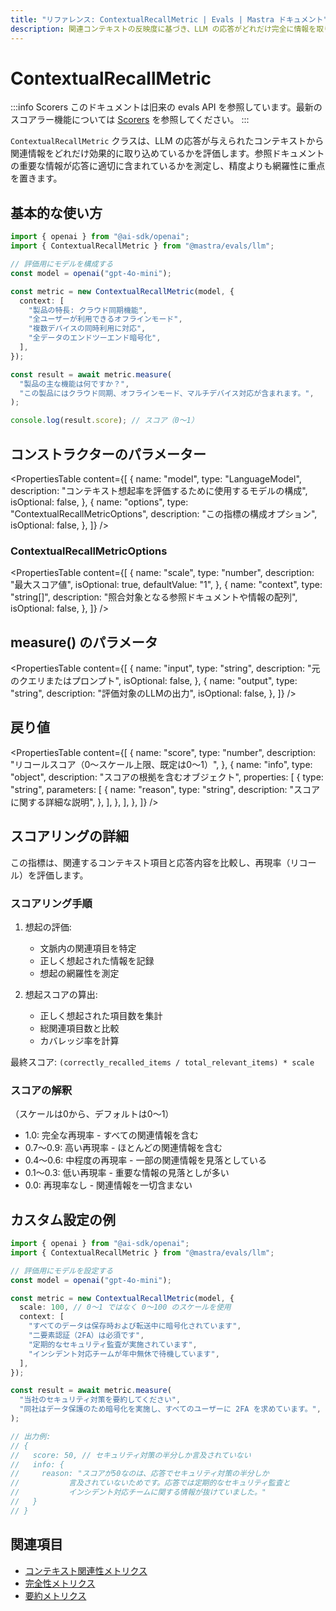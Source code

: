 ```yaml
---
title: "リファレンス: ContextualRecallMetric | Evals | Mastra ドキュメント"
description: 関連コンテキストの反映度に基づき、LLM の応答がどれだけ完全に情報を取り込めているかを評価する Contextual Recall Metric のドキュメント。
---
```


# ContextualRecallMetric

:::info Scorers
このドキュメントは旧来の evals API を参照しています。最新のスコアラー機能については [Scorers](/docs/scorers/overview) を参照してください。
:::

`ContextualRecallMetric` クラスは、LLM の応答が与えられたコンテキストから関連情報をどれだけ効果的に取り込めているかを評価します。参照ドキュメントの重要な情報が応答に適切に含まれているかを測定し、精度よりも網羅性に重点を置きます。

## 基本的な使い方

```typescript
import { openai } from "@ai-sdk/openai";
import { ContextualRecallMetric } from "@mastra/evals/llm";

// 評価用にモデルを構成する
const model = openai("gpt-4o-mini");

const metric = new ContextualRecallMetric(model, {
  context: [
    "製品の特長: クラウド同期機能",
    "全ユーザーが利用できるオフラインモード",
    "複数デバイスの同時利用に対応",
    "全データのエンドツーエンド暗号化",
  ],
});

const result = await metric.measure(
  "製品の主な機能は何ですか？",
  "この製品にはクラウド同期、オフラインモード、マルチデバイス対応が含まれます。",
);

console.log(result.score); // スコア（0〜1）
```


## コンストラクターのパラメーター

<PropertiesTable
  content={[
    {
      name: "model",
      type: "LanguageModel",
      description:
        "コンテキスト想起率を評価するために使用するモデルの構成",
      isOptional: false,
    },
    {
      name: "options",
      type: "ContextualRecallMetricOptions",
      description: "この指標の構成オプション",
      isOptional: false,
    },
  ]}
/>

### ContextualRecallMetricOptions

<PropertiesTable
  content={[
    {
      name: "scale",
      type: "number",
      description: "最大スコア値",
      isOptional: true,
      defaultValue: "1",
    },
    {
      name: "context",
      type: "string[]",
      description:
        "照合対象となる参照ドキュメントや情報の配列",
      isOptional: false,
    },
  ]}
/>

## measure() のパラメータ

<PropertiesTable
  content={[
    {
      name: "input",
      type: "string",
      description: "元のクエリまたはプロンプト",
      isOptional: false,
    },
    {
      name: "output",
      type: "string",
      description: "評価対象のLLMの出力",
      isOptional: false,
    },
  ]}
/>

## 戻り値

<PropertiesTable
  content={[
    {
      name: "score",
      type: "number",
      description: "リコールスコア（0〜スケール上限、既定は0〜1）",
    },
    {
      name: "info",
      type: "object",
      description: "スコアの根拠を含むオブジェクト",
      properties: [
        {
          type: "string",
          parameters: [
            {
              name: "reason",
              type: "string",
              description: "スコアに関する詳細な説明",
            },
          ],
        },
      ],
    },
  ]}
/>

## スコアリングの詳細

この指標は、関連するコンテキスト項目と応答内容を比較し、再現率（リコール）を評価します。

### スコアリング手順

1. 想起の評価:
   - 文脈内の関連項目を特定
   - 正しく想起された情報を記録
   - 想起の網羅性を測定

2. 想起スコアの算出:
   - 正しく想起された項目数を集計
   - 総関連項目数と比較
   - カバレッジ率を計算

最終スコア: `(correctly_recalled_items / total_relevant_items) * scale`

### スコアの解釈

（スケールは0から、デフォルトは0〜1）

- 1.0: 完全な再現率 - すべての関連情報を含む
- 0.7〜0.9: 高い再現率 - ほとんどの関連情報を含む
- 0.4〜0.6: 中程度の再現率 - 一部の関連情報を見落としている
- 0.1〜0.3: 低い再現率 - 重要な情報の見落としが多い
- 0.0: 再現率なし - 関連情報を一切含まない

## カスタム設定の例

```typescript
import { openai } from "@ai-sdk/openai";
import { ContextualRecallMetric } from "@mastra/evals/llm";

// 評価用にモデルを設定する
const model = openai("gpt-4o-mini");

const metric = new ContextualRecallMetric(model, {
  scale: 100, // 0〜1 ではなく 0〜100 のスケールを使用
  context: [
    "すべてのデータは保存時および転送中に暗号化されています",
    "二要素認証（2FA）は必須です",
    "定期的なセキュリティ監査が実施されています",
    "インシデント対応チームが年中無休で待機しています",
  ],
});

const result = await metric.measure(
  "当社のセキュリティ対策を要約してください",
  "同社はデータ保護のため暗号化を実施し、すべてのユーザーに 2FA を求めています。",
);

// 出力例:
// {
//   score: 50, // セキュリティ対策の半分しか言及されていない
//   info: {
//     reason: "スコアが50なのは、応答でセキュリティ対策の半分しか
//           言及されていないためです。応答では定期的なセキュリティ監査と
//           インシデント対応チームに関する情報が抜けていました。"
//   }
// }
```


## 関連項目

- [コンテキスト関連性メトリクス](./context-relevancy)
- [完全性メトリクス](./completeness)
- [要約メトリクス](./summarization)